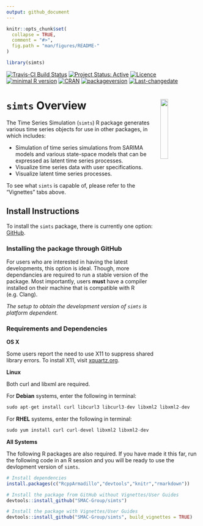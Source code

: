 ```yaml
---
output: github_document
---
```


<!-- README.md is generated from README.Rmd. Please edit that file -->

```r
knitr::opts_chunk$set(
  collapse = TRUE,
  comment = "#>",
  fig.path = "man/figures/README-"
)

library(simts)
```

[![Travis-CI Build Status](https://travis-ci.org/SMAC-Group/simts.svg?branch=master)](https://travis-ci.org/SMAC-Group/simts)
[![Project Status: Active](http://www.repostatus.org/badges/latest/active.svg)](http://www.repostatus.org/#active)
[![Licence](https://img.shields.io/badge/licence-CC BY--NC--SA 4.0-blue.svg)](https://www.gnu.org/licenses/gpl-3.0.en.html)
[![minimal R version](https://img.shields.io/badge/R%3E%3D-3.4.0-6666ff.svg)](https://cran.r-project.org/)
[![CRAN](http://www.r-pkg.org/badges/version/simts)](https://cran.r-project.org/package=simts)
[![packageversion](https://img.shields.io/badge/Package%20version-0.1.0-orange.svg?style=flat-square)](commits/develop)
[![Last-changedate](https://img.shields.io/badge/last%20change-`r gsub('-', '--', Sys.Date())`-yellowgreen.svg)](/commits/master)

# `simts` Overview <a href="https://smac-group.com/"><img src="man/figures/logo.png" align="right" style="width: 20%; height: 20%"/></a>

The Time Series Simulation (`simts`) R package generates various time series objects for use in other packages, in which includes: 

* Simulation of time series simulations from SARIMA models and various state-space models that can be expressed as latent time series processes.
* Visualize time series data with user specifications.
* Visualize latent time series processes.

To see what `simts` is capable of, please refer to the "Vignettes" tabs above.

## Install Instructions

To install the `simts` package, there is currently one option: [GitHub](https://github.com/SMAC-Group/simts/).

### Installing the package through GitHub

For users who are interested in having the latest developments, this option is ideal. Though, more dependancies are required to run a stable version of the package. Most importantly, users **must** have a compiler installed on their machine that is compatible with R (e.g. Clang).

*The setup to obtain the development version of `simts` is platform dependent.*

### Requirements and Dependencies

**OS X**

Some users report the need to use X11 to suppress shared library errors. To install X11, visit [xquartz.org](http://www.xquartz.org/).

**Linux**

Both curl and libxml are required.

For **Debian** systems, enter the following in terminal:

```r
sudo apt-get install curl libcurl3 libcurl3-dev libxml2 libxml2-dev
```

For **RHEL** systems, enter the following in terminal:

```r
sudo yum install curl curl-devel libxml2 libxml2-dev
```

**All Systems**

The following R packages are also required. If you have made it this far, run the following code in an R session and you will be ready to use the devlopment version of `simts`.

```r
# Install dependencies
install.packages(c("RcppArmadillo","devtools","knitr","rmarkdown"))

# Install the package from GitHub without Vignettes/User Guides
devtools::install_github("SMAC-Group/simts")

# Install the package with Vignettes/User Guides 
devtools::install_github("SMAC-Group/simts", build_vignettes = TRUE)
```

